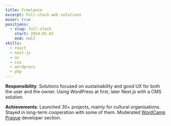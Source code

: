 ```yaml
---
title: Freelance
excerpt: Full-stack web solutions
minor: true
positions:
  - slug: full-stack
    start: 2014-01-01
    end: null
skills:
  - react
  - next-js
  - ux
  - css
  - wordpress
  - php
---
```


**Responsibility**: Solutions focused on sustainability and good UX for both the user and the owner. Using WordPress at first, later Next.js with a CMS solution.

**Achievements**: Launched 30+ projects, mainly for cultural organisations. Stayed in long-term cooperation with some of them. Moderated [WordCamp Prague](https://central.wordcamp.org/) developer section.
